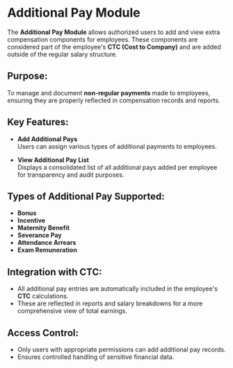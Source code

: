 # Additional Pay Module

The **Additional Pay Module** allows authorized users to add and view extra compensation components for employees. These components are considered part of the employee's **CTC (Cost to Company)** and are added outside of the regular salary structure.

## Purpose:
To manage and document **non-regular payments** made to employees, ensuring they are properly reflected in compensation records and reports.

## Key Features:

- **Add Additional Pays**  
  Users can assign various types of additional payments to employees.

- **View Additional Pay List**  
  Displays a consolidated list of all additional pays added per employee for transparency and audit purposes.

## Types of Additional Pay Supported:

- **Bonus**
- **Incentive**
- **Maternity Benefit**
- **Severance Pay**
- **Attendance Arrears**
- **Exam Remuneration**

## Integration with CTC:

- All additional pay entries are automatically included in the employee's **CTC** calculations.
- These are reflected in reports and salary breakdowns for a more comprehensive view of total earnings.

## Access Control:

- Only users with appropriate permissions can add additional pay records.
- Ensures controlled handling of sensitive financial data.
